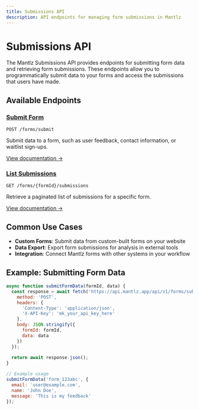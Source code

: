 ```yaml
---
title: Submissions API
description: API endpoints for managing form submissions in Mantlz
---
```


# Submissions API

The Mantlz Submissions API provides endpoints for submitting form data and retrieving form submissions. These endpoints allow you to programmatically submit data to your forms and access the submissions that users have made.

## Available Endpoints

### [Submit Form](/docs/api-reference/submissions/submit)

```
POST /forms/submit
```

Submit data to a form, such as user feedback, contact information, or waitlist sign-ups.

[View documentation →](/docs/api-reference/submissions/submit)

### [List Submissions](/docs/api-reference/submissions/list)

```
GET /forms/{formId}/submissions
```

Retrieve a paginated list of submissions for a specific form.

[View documentation →](/docs/api-reference/submissions/list)

## Common Use Cases

- **Custom Forms**: Submit data from custom-built forms on your website
- **Data Export**: Export form submissions for analysis in external tools
- **Integration**: Connect Mantlz forms with other systems in your workflow

## Example: Submitting Form Data

```javascript
async function submitFormData(formId, data) {
  const response = await fetch('https://api.mantlz.app/api/v1/forms/submit', {
    method: 'POST',
    headers: {
      'Content-Type': 'application/json',
      'X-API-Key': 'mk_your_api_key_here'
    },
    body: JSON.stringify({
      formId: formId,
      data: data
    })
  });
  
  return await response.json();
}

// Example usage
submitFormData('form_123abc', {
  email: 'user@example.com',
  name: 'John Doe',
  message: 'This is my feedback'
});
``` 